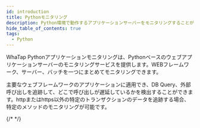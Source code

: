 ```yaml
---
id: introduction
title: Pythonモニタリング
description: Python環境で動作するアプリケーションサーバーをモニタリングすることができます。
hide_table_of_contents: true
tags:
  - Python
---
```



WhaTap Pythonアプリケーションモニタリングは、Pythonベースのウェブアプリケーションサーバーのモニタリングサービスを提供します。WEBフレームワーク、サーバー、バッチを一つにまとめてモニタリングできます。

主要なウェブフレームワークのアプリケーションに適用でき、DB Query、外部呼び出しを追跡して、どこで呼び出しが遅延しているかを検出することができます。httpまたはhttps以外の特定のトランザクションのデータを追跡する場合、特定のメソッドのモニタリングが可能です。 

{/* <Videos url="https://www.whatap.io/old/video/product/ko/app_python_webframework.mp4" /> */}


<Apmcommonintro />
